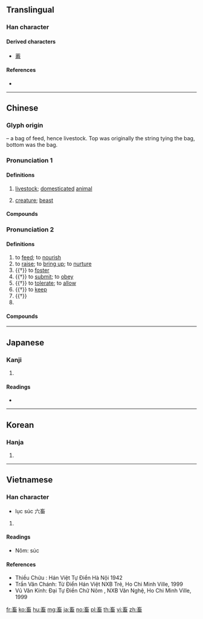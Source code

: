 ==Translingual==

===Han character===
{{Han char|rn=102|rad=田|as=05|sn=10|four=00603|canj=YVIW|ids=⿱玄田}}

====Derived characters====
* [[蓄]]

====References====
* {{Han ref|kx=0761.120|dkj=21814|dj=1171.050|hdz=42538.040|uh=755C|ud=30044|bh=AF62|bd=44898}}

----

==Chinese==
{{zh-forms|alt=𤲸}}

===Glyph origin===
{{Han etym}}
{{Han compound|玄|田|ls=p}} – a bag of feed, hence livestock. Top was originally the string tying the bag, bottom was the bag.

===Pronunciation 1===
{{zh-pron
|m=chù
|c=cuk1
|h=pfs=chhuk/hiuk
|mn=thek/thiok
|mn_note=thek - vernacular; thiok - literary
|w=4tshoq
|mc=1
|oc=1+2,1+2
|ma=
|cat=n
}}

====Definitions====
{{zh-hanzi}}

# [[livestock]]; [[domesticated]] [[animal]]
#: {{zh-x|家畜{chù}|domesticated animal}}
# [[creature]]; [[beast]]
#: {{zh-x|畜{chù}生|beast, brute}}

====Compounds====
{{zh-der|fold=1|五畜|力畜|孽畜|六畜|公畜|役畜|六畜不安|家畜|扁毛畜生|畜牲|畜生|牲畜|畜疫|畜產|畜力|牧養納畜|畜肥|業畜|種畜|老畜生|耕畜|造畜稠棧}}

===Pronunciation 2===
{{zh-pron
|m=xù
|c=cuk1
|h=pfs=hiuk
|mn=hiok
|w=4xioq
|mc=2
|oc=3+4,3
|ma=
|cat=v,pn
}}

====Definitions====
{{zh-hanzi}}

# to [[feed]]; to [[nourish]]
# to [[raise]]; to [[bring up]]; to [[nurture]]
# {{†}} to [[foster]]
# {{†}} to [[submit]]; to [[obey]]
# {{†}} to [[tolerate]]; to [[allow]]
# {{†}} to [[keep]]
# {{†}} {{zh-alt-form|蓄|to [[store up]]; to [[accumulate]]}}
# {{surname|lang=zh}}

====Compounds====
{{zh-der|fold=1|小畜|事畜|儋石之畜|仰事俯畜|畜牧業|畜牧學|畜養|牧畜|畜牧|豕交獸畜}}

----

==Japanese==

===Kanji===
{{ja-kanji|grade=c|rs=田05}}

# {{defn|lang=ja|sort=田05}}

====Readings====
* {{ja-readings|goon=[[ちく]] (chiku), [[きく]] (kiku)|kanon=[[ちく]] (chiku), [[きく]] (kiku)|kun=[[たくわえる]] (takuwaeru), [[やしなう]] (yashinau), [[かう]] (kau)}}

----

==Korean==

===Hanja===
{{ko-hanja|hangeul=[[축]], [[휵]]|eumhun=|rv=chuk, hyuk|mr=ch'uk, hyuk|y=chwuk, hyuk}}

# {{defn|lang=ko|sort=田05}}

----

==Vietnamese==

===Han character===
{{vi-hantu|[[súc]], [[húc]], [[sục]]|rs=田05}}

* lục súc 六畜
# {{defn|lang=vi|sort=田05}}

====Readings====
* Nôm: súc

====References====
* Thiều Chửu : Hán Việt Tự Điển Hà Nội 1942
* Trần Văn Chánh: Từ Điển Hán Việt NXB Trẻ, Ho Chi Minh Ville, 1999
* Vũ Văn Kính: Đại Tự Điển Chữ Nôm , NXB Văn Nghệ, Ho Chi Minh Ville, 1999

[[fr:畜]]
[[ko:畜]]
[[hu:畜]]
[[mg:畜]]
[[ja:畜]]
[[no:畜]]
[[pl:畜]]
[[th:畜]]
[[vi:畜]]
[[zh:畜]]